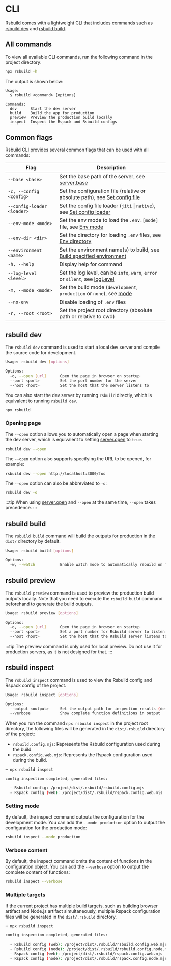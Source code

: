 # CLI

Rsbuild comes with a lightweight CLI that includes commands such as [rsbuild dev](#rsbuild-dev) and [rsbuild build](#rsbuild-build).

## All commands

To view all available CLI commands, run the following command in the project directory:

```bash
npx rsbuild -h
```

The output is shown below:

```
Usage:
  $ rsbuild <command> [options]

Commands:
  dev      Start the dev server
  build    Build the app for production
  preview  Preview the production build locally
  inspect  Inspect the Rspack and Rsbuild configs
```

## Common flags

Rsbuild CLI provides several common flags that can be used with all commands:

| Flag                       | Description                                                                                                                       |
| -------------------------- | --------------------------------------------------------------------------------------------------------------------------------- |
| `--base <base>`            | Set the base path of the server, see [server.base](/config/server/base)                                                           |
| `-c, --config <config>`    | Set the configuration file (relative or absolute path), see [Set config file](/guide/configuration/rsbuild#specify-config-file)   |
| `--config-loader <loader>` | Set the config file loader (`jiti` \| `native`), see [Set config loader](/guide/configuration/rsbuild#specify-config-loader)      |
| `--env-mode <mode>`        | Set the env mode to load the `.env.[mode]` file, see [Env mode](/guide/advanced/env-vars#env-mode)                                |
| `--env-dir <dir>`          | Set the directory for loading `.env` files, see [Env directory](/guide/advanced/env-vars#env-directory)                           |
| `--environment <name>`     | Set the environment name(s) to build, see [Build specified environment](/guide/advanced/environments#build-specified-environment) |
| `-h, --help`               | Display help for command                                                                                                          |
| `--log-level <level>`      | Set the log level, can be `info`, `warn`, `error` or `silent`, see [logLevel](/config/log-level)                                  |
| `-m, --mode <mode>`        | Set the build mode (`development`, `production` or `none`), see [mode](/config/mode)                                              |
| `--no-env`                 | Disable loading of `.env` files                                                                                                   |
| `-r, --root <root>`        | Set the project root directory (absolute path or relative to cwd)                                                                 |

## rsbuild dev

The `rsbuild dev` command is used to start a local dev server and compile the source code for development.

```bash
Usage: rsbuild dev [options]

Options:
  -o, --open [url]      Open the page in browser on startup
  --port <port>         Set the port number for the server
  --host <host>         Set the host that the server listens to
```

You can also start the dev server by running `rsbuild` directly, which is equivalent to running `rsbuild dev`.

```bash
npx rsbuild
```

### Opening page

The `--open` option allows you to automatically open a page when starting the dev server, which is equivalent to setting [server.open](/config/server/open) to `true`.

```bash
rsbuild dev --open
```

The `--open` option also supports specifying the URL to be opened, for example:

```bash
rsbuild dev --open http://localhost:3000/foo
```

The `--open` option can also be abbreviated to `-o`:

```bash
rsbuild dev -o
```

:::tip
When using [server.open](/config/server/open) and `--open` at the same time, `--open` takes precedence.
:::

## rsbuild build

The `rsbuild build` command will build the outputs for production in the `dist/` directory by default.

```bash
Usage: rsbuild build [options]

Options:
  -w, --watch           Enable watch mode to automatically rebuild on file changes
```

## rsbuild preview

The `rsbuild preview` command is used to preview the production build outputs locally. Note that you need to execute the `rsbuild build` command beforehand to generate the build outputs.

```bash
Usage: rsbuild preview [options]

Options:
  -o, --open [url]      Open the page in browser on startup
  --port <port>         Set a port number for Rsbuild server to listen
  --host <host>         Set the host that the Rsbuild server listens to
```

:::tip
The preview command is only used for local preview. Do not use it for production servers, as it is not designed for that.
:::

## rsbuild inspect

The `rsbuild inspect` command is used to view the Rsbuild config and Rspack config of the project.

```bash
Usage: rsbuild inspect [options]

Options:
  --output <output>     Set the output path for inspection results (default: ".rsbuild")
  --verbose             Show complete function definitions in output
```

When you run the command `npx rsbuild inspect` in the project root directory, the following files will be generated in the `dist/.rsbuild` directory of the project:

- `rsbuild.config.mjs`: Represents the Rsbuild configuration used during the build.
- `rspack.config.web.mjs`: Represents the Rspack configuration used during the build.

```bash
➜ npx rsbuild inspect

config inspection completed, generated files:

  - Rsbuild config: /project/dist/.rsbuild/rsbuild.config.mjs
  - Rspack config (web): /project/dist/.rsbuild/rspack.config.web.mjs
```

### Setting mode

By default, the inspect command outputs the configuration for the development mode. You can add the `--mode production` option to output the configuration for the production mode:

```bash
rsbuild inspect --mode production
```

### Verbose content

By default, the inspect command omits the content of functions in the configuration object. You can add the `--verbose` option to output the complete content of functions:

```bash
rsbuild inspect --verbose
```

### Multiple targets

If the current project has multiple build targets, such as building browser artifact and Node.js artifact simultaneously, multiple Rspack configuration files will be generated in the `dist/.rsbuild` directory.

```bash
➜ npx rsbuild inspect

config inspection completed, generated files:

  - Rsbuild config (web): /project/dist/.rsbuild/rsbuild.config.web.mjs
  - Rsbuild config (node): /project/dist/.rsbuild/rsbuild.config.node.mjs
  - Rspack config (web): /project/dist/.rsbuild/rspack.config.web.mjs
  - Rspack config (node): /project/dist/.rsbuild/rspack.config.node.mjs
```
